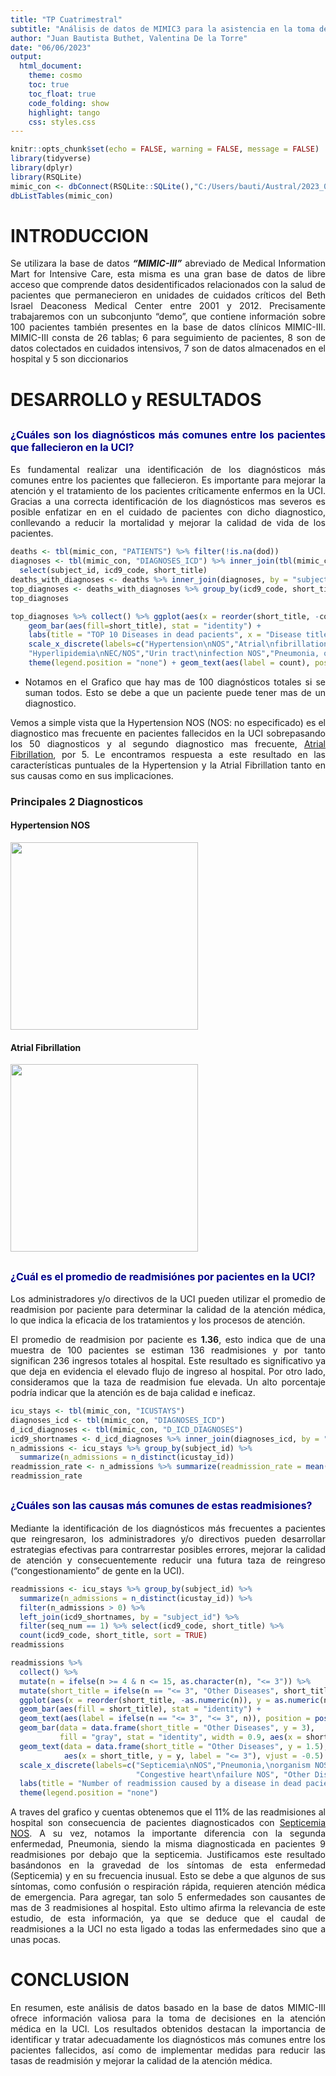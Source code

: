 ---
title: "TP Cuatrimestral"
subtitle: "Análisis de datos de MIMIC3 para la asistencia en la toma de decisiones"
author: "Juan Bautista Buthet, Valentina De la Torre"
date: "06/06/2023"
output: 
  html_document:
    theme: cosmo
    toc: true
    toc_float: true
    code_folding: show
    highlight: tango
    css: styles.css
---

<style>
body {
  text-align: justify;
}
</style>

```{r setup, include=FALSE}
knitr::opts_chunk$set(echo = FALSE, warning = FALSE, message = FALSE)
library(tidyverse)
library(dplyr)
library(RSQLite)
mimic_con <- dbConnect(RSQLite::SQLite(),"C:/Users/bauti/Austral/2023_01/AyED/Informe R/mimic3_demo.db")
dbListTables(mimic_con)
```

# INTRODUCCION 
Se utilizara la base de datos ***“MIMIC-III”*** abreviado de Medical Information Mart for Intensive Care, esta misma es una gran base de datos de libre acceso que comprende datos desidentificados relacionados con la salud de pacientes que permanecieron en unidades de cuidados críticos del Beth Israel Deaconess Medical Center entre 2001 y 2012. Precisamente trabajaremos con un subconjunto “demo”, que contiene información sobre 100 pacientes también presentes en la base de datos clínicos MIMIC-III. MIMIC-III consta de 26 tablas; 6 para seguimiento de pacientes, 8 son de datos colectados en cuidados intensivos, 7 son de datos almacenados en el hospital y 5 son diccionarios

# DESARROLLO y RESULTADOS
## <span style="color:darkblue; font-size:16px;"> **¿Cuáles son los diagnósticos más comunes entre los pacientes que fallecieron en la UCI?**</span>

Es fundamental realizar una identificación de los diagnósticos más comunes entre los pacientes que fallecieron. Es importante para mejorar la atención y el tratamiento de los pacientes críticamente enfermos en la UCI. Gracias a una correcta identificación de los diagnósticos mas severos es posible enfatizar en en el cuidado de pacientes con dicho diagnostico, conllevando a reducir la mortalidad y mejorar la calidad de vida de los pacientes.

```{r, include=FALSE}
deaths <- tbl(mimic_con, "PATIENTS") %>% filter(!is.na(dod))
diagnoses <- tbl(mimic_con, "DIAGNOSES_ICD") %>% inner_join(tbl(mimic_con, "D_ICD_DIAGNOSES"), by = "icd9_code") %>% 
  select(subject_id, icd9_code, short_title)
deaths_with_diagnoses <- deaths %>% inner_join(diagnoses, by = "subject_id") %>% select(icd9_code, short_title)
top_diagnoses <- deaths_with_diagnoses %>% group_by(icd9_code, short_title) %>% summarise(count = n()) %>% arrange(desc(count)) %>% head(10)
top_diagnoses
```

```{r, fig.width=10, fig.height=6}
top_diagnoses %>% collect() %>% ggplot(aes(x = reorder(short_title, -count), y =count)) +
    geom_bar(aes(fill=short_title), stat = "identity") +
    labs(title = "TOP 10 Diseases in dead pacients", x = "Disease title", y = "Number of appearances") +
    scale_x_discrete(labels=c("Hypertension\nNOS","Atrial\nfibrillation","Acute\nkidney\nfailure NOS","Congestive heart\nfailure, unspecified","Diabetes type II\nunspecified","Acute respiratry\nfailure",
    "Hyperlipidemia\nNEC/NOS","Urin tract\ninfection NOS","Pneumonia, organism\nNOS","Anemia\nNOS ")) +
    theme(legend.position = "none") + geom_text(aes(label = count), position = position_stack(vjust = .5))
```

* Notamos en el Grafico que hay mas de 100 diagnósticos totales si se suman todos. Esto se debe a que un paciente puede tener mas de un diagnostico.

Vemos a simple vista que la Hypertension NOS (NOS: no especificado) es el diagnostico mas frecuente en pacientes fallecidos en la UCI sobrepasando los 50 diagnosticos y al segundo diagnostico mas frecuente, [Atrial Fibrillation](https://www.mayoclinic.org/es-es/diseases-conditions/atrial-fibrillation/symptoms-causes/syc-20350624), por 5.
Le encontramos respuesta a este resultado en las características puntuales de la Hypertension y la Atrial Fibrillation tanto en sus causas como en sus implicaciones.

### Principales 2 Diagnosticos {.tabset .tabset-fade .tabset-pills .unnumbered}

#### Hypertension NOS {- .unnumbered}
<img src="https://th.bing.com/th/id/R.34e2dfdc498b00232853b2fa0e010f82?rik=pz2jp5l7Yb28Qg&pid=ImgRaw&r=0" width="300">

#### Atrial Fibrillation {- .unnumbered}
<img src="https://www.cdc.gov/heartdisease/images/atrial-fibrillation.jpg" width="300">


## <span style="color:darkblue; font-size:16px;"> **¿Cuál es el promedio de readmisiónes por pacientes en la UCI?**</span>

Los administradores y/o directivos de la UCI pueden utilizar el promedio de readmision por paciente para determinar la calidad de la atención médica, lo que indica la eficacia de los tratamientos y los procesos de atención.

El promedio de readmision por paciente es **1.36**, esto indica que de una muestra de 100 pacientes se estiman 136 readmisiones y por tanto significan 236 ingresos totales al hospital. Este resultado es significativo ya que deja en evidencia el elevado flujo de ingreso al hospital.
Por otro lado, consideramos que la taza de readmision fue elevada. Un alto porcentaje podría indicar que la atención es de baja calidad e ineficaz.

```{r, include=FALSE}
icu_stays <- tbl(mimic_con, "ICUSTAYS")
diagnoses_icd <- tbl(mimic_con, "DIAGNOSES_ICD")
d_icd_diagnoses <- tbl(mimic_con, "D_ICD_DIAGNOSES")
icd9_shortnames <- d_icd_diagnoses %>% inner_join(diagnoses_icd, by = "icd9_code") %>% select(subject_id, hadm_id, icd9_code, short_title, seq_num)
n_admissions <- icu_stays %>% group_by(subject_id) %>% 
  summarize(n_admissions = n_distinct(icustay_id))
readmission_rate <- n_admissions %>% summarize(readmission_rate = mean(n_admissions, na.rm = TRUE))
readmission_rate
```

## <span style="color:darkblue; font-size:16px;"> **¿Cuáles son las causas más comunes de estas readmisiones?**</span>

Mediante la identificación de los diagnósticos más frecuentes a pacientes que reingresaron, los administradores y/o directivos pueden desarrollar estrategias efectivas para contrarrestar posibles errores, mejorar la calidad de atención y consecuentemente reducir una futura taza de reingreso (“congestionamiento” de gente en la UCI).

```{r, include=FALSE}
readmissions <- icu_stays %>% group_by(subject_id) %>% 
  summarize(n_admissions = n_distinct(icustay_id)) %>% 
  filter(n_admissions > 0) %>% 
  left_join(icd9_shortnames, by = "subject_id") %>% 
  filter(seq_num == 1) %>% select(icd9_code, short_title) %>%
  count(icd9_code, short_title, sort = TRUE)
readmissions
```
```{r}
readmissions %>% 
  collect() %>% 
  mutate(n = ifelse(n >= 4 & n <= 15, as.character(n), "<= 3")) %>%
  mutate(short_title = ifelse(n == "<= 3", "Other Diseases", short_title)) %>%
  ggplot(aes(x = reorder(short_title, -as.numeric(n)), y = as.numeric(n))) +
  geom_bar(aes(fill = short_title), stat = "identity") +
  geom_text(aes(label = ifelse(n == "<= 3", "<= 3", n)), position = position_stack(vjust = 0.5)) +
  geom_bar(data = data.frame(short_title = "Other Diseases", y = 3), 
           fill = "gray", stat = "identity", width = 0.9, aes(x = short_title, y = y)) +
  geom_text(data = data.frame(short_title = "Other Diseases", y = 1.5), 
            aes(x = short_title, y = y, label = "<= 3"), vjust = -0.5) +
  scale_x_discrete(labels=c("Septicemia\nNOS","Pneumonia,\norganism NOS","Acute respiratry\nfailure","Subendo infarct,\ninitial",
                            "Congestive heart\nfailure NOS", "Other Diseases")) +
  labs(title = "Number of readmission caused by a disease in dead pacients", x = "Disease title", y = "Number of readmissions") +
  theme(legend.position = "none")
```

A traves del grafico y cuentas obtenemos que el 11% de las readmisiones al hospital son consecuencia de pacientes diagnosticados con [Septicemia NOS](https://www.mayoclinic.org/es-es/diseases-conditions/sepsis/symptoms-causes/syc-20351214#Descripci%C3%B3n%20General). A su vez, notamos la importante diferencia con la segunda enfermedad, Pneumonia, siendo la misma diagnosticada en pacientes 9 readmisiones por debajo que la septicemia. Justificamos este resultado basándonos en la gravedad de los síntomas de esta enfermedad (Septicemia) y en su frecuencia inusual. Esto se debe a que algunos de sus síntomas, como confusión o respiración rápida, requieren atención médica de emergencia. Para agregar, tan solo 5 enfermedades son causantes de mas de 3 readmisiones al hospital. Esto ultimo afirma la relevancia de este estudio, de esta información, ya que se deduce que el caudal de readmisiones a la UCI no esta ligado a todas las enfermedades sino que a unas pocas.

# CONCLUSION
En resumen, este análisis de datos basado en la base de datos MIMIC-III ofrece información valiosa para la toma de decisiones en la atención médica en la UCI. Los resultados obtenidos destacan la importancia de identificar y tratar adecuadamente los diagnósticos más comunes entre los pacientes fallecidos, así como de implementar medidas para reducir las tasas de readmisión y mejorar la calidad de la atención médica.


